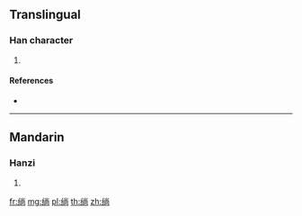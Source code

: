 {{character info/new}}
{{also|緔|鞝}}
==Translingual==

===Han character===
{{Han char|rn=120|rad=纟|as=08|sn=11|four=|canj=VMFBR}}

# {{defn|Han|sort=纟08}}

====References====
* {{Han ref|kx=0944.251|hdz=53413.031|uh=7EF1|ud=32497}}

----

==Mandarin==

===Hanzi===
{{cmn-hanzi|tra=[[緔]], [[鞝]]|pin=[[mǐn]] ([[min3]]), [[yìng]] ([[ying4]]), [[zhǎng]] ([[zhang3]])|wg=min<sup>3</sup>, ying<sup>4</sup>, chang<sup>3</sup>}}

# {{defn|lang=cmn|sort=纟08}}

[[fr:绱]]
[[mg:绱]]
[[pl:绱]]
[[th:绱]]
[[zh:绱]]